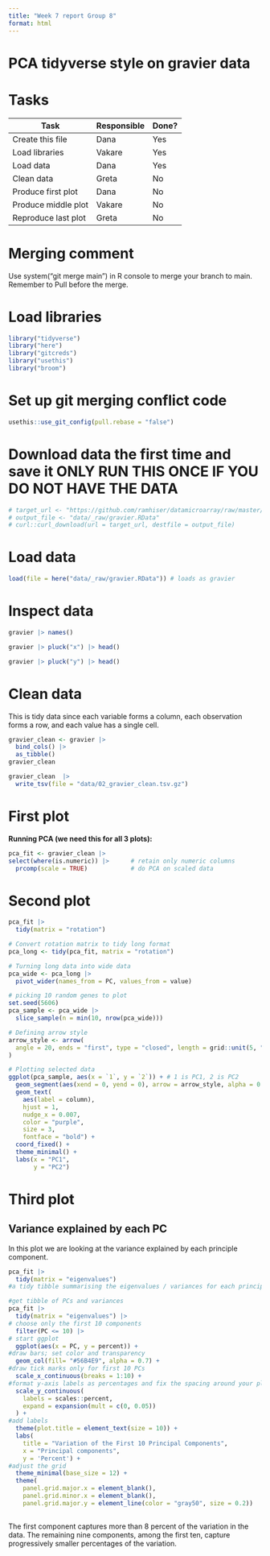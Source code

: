 ```yaml
---
title: "Week 7 report Group 8"
format: html
---
```


# PCA tidyverse style on gravier data

# Tasks

| Task                | Responsible | Done? |
|---------------------|-------------|-------|
| Create this file    | Dana        | Yes   |
| Load libraries      | Vakare      | Yes   |
| Load data           | Dana        | Yes   |
| Clean data          | Greta       | No    |
| Produce first plot  | Dana        | No    |
| Produce middle plot | Vakare      | No    |
| Reproduce last plot | Greta       | No    |

# Merging comment

Use system("git merge main") in R console to merge your branch to main. Remember to Pull before the merge.

# Load libraries

```r
library("tidyverse")
library("here")
library("gitcreds")
library("usethis")
library("broom")
```

# Set up git merging conflict code

```r
usethis::use_git_config(pull.rebase = "false")
```

# Download data the first time and save it ONLY RUN THIS ONCE IF YOU DO NOT HAVE THE DATA

```r
# target_url <- "https://github.com/ramhiser/datamicroarray/raw/master/data/gravier.RData"
# output_file <- "data/_raw/gravier.RData"
# curl::curl_download(url = target_url, destfile = output_file)
```

# Load data

```r
load(file = here("data/_raw/gravier.RData")) # loads as gravier
```

# Inspect data

```r
gravier |> names()
```

```r
gravier |> pluck("x") |> head()
```

```r
gravier |> pluck("y") |> head()
```

# Clean data

This is tidy data since each variable forms a column, each observation forms a row, and each value has a single cell.

```r
gravier_clean <- gravier |>
  bind_cols() |>
  as_tibble()
gravier_clean
```

```r
gravier_clean  |> 
  write_tsv(file = "data/02_gravier_clean.tsv.gz")
```

# First plot

**Running PCA (we need this for all 3 plots):**

```r

pca_fit <- gravier_clean |>
select(where(is.numeric)) |>      # retain only numeric columns
  prcomp(scale = TRUE)            # do PCA on scaled data
```

# Second plot

```r
pca_fit |>
  tidy(matrix = "rotation")
```

```r

# Convert rotation matrix to tidy long format
pca_long <- tidy(pca_fit, matrix = "rotation")

# Turning long data into wide data
pca_wide <- pca_long |>
  pivot_wider(names_from = PC, values_from = value)

# picking 10 random genes to plot
set.seed(5606)
pca_sample <- pca_wide |>
  slice_sample(n = min(10, nrow(pca_wide)))

# Defining arrow style
arrow_style <- arrow(
  angle = 20, ends = "first", type = "closed", length = grid::unit(5, "pt")
)

# Plotting selected data
ggplot(pca_sample, aes(x = `1`, y = `2`)) + # 1 is PC1, 2 is PC2
  geom_segment(aes(xend = 0, yend = 0), arrow = arrow_style, alpha = 0.7, color = "magenta") +
  geom_text(
    aes(label = column),
    hjust = 1,
    nudge_x = 0.007,
    color = "purple",
    size = 3,
    fontface = "bold") +
  coord_fixed() +
  theme_minimal() +
  labs(x = "PC1",
       y = "PC2")
```

# Third plot

## Variance explained by each PC

In this plot we are looking at the variance explained by each principle component.

```r
pca_fit |>
  tidy(matrix = "eigenvalues")
#a tidy tibble summarising the eigenvalues / variances for each principal component
```

```r
#get tibble of PCs and variances
pca_fit |>
  tidy(matrix = "eigenvalues") |>
# choose only the first 10 components 
  filter(PC <= 10) |>
# start ggplot
  ggplot(aes(x = PC, y = percent)) + 
#draw bars; set color and transparency
  geom_col(fill= "#56B4E9", alpha = 0.7) +
#draw tick marks only for first 10 PCs
  scale_x_continuous(breaks = 1:10) +
#format y-axis labels as percentages and fix the spacing around your plot area
  scale_y_continuous(
    labels = scales::percent,
    expand = expansion(mult = c(0, 0.05))
  ) +
#add labels  
  theme(plot.title = element_text(size = 10)) + 
  labs(
    title = "Variation of the First 10 Principal Components",
    x = "Principal components", 
    y = 'Percent') +
#adjust the grid  
  theme_minimal(base_size = 12) +
  theme(
    panel.grid.major.x = element_blank(),   
    panel.grid.minor.x = element_blank(),
    panel.grid.major.y = element_line(color = "gray50", size = 0.2))
 
```

The first component captures more than 8 percent of the variation in the data. The remaining nine components, among the first ten, capture progressively smaller percentages of the variation.
